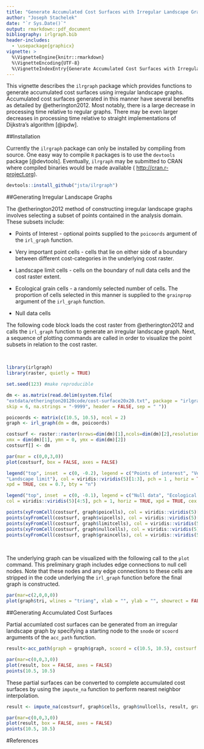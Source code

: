 ```yaml
---
title: "Generate Accumulated Cost Surfaces with Irregular Landscape Graphs"
author: "Joseph Stachelek"
date: "`r Sys.Date()`"
output: rmarkdown::pdf_document
bibliography: irlgraph.bib
header-includes:
  - \usepackage{graphicx}
vignette: >
  %\VignetteEngine{knitr::rmarkdown}
  %\VignetteEncoding{UTF-8}
  %\VignetteIndexEntry{Generate Accumulated Cost Surfaces with Irregular Landscape Graphs}
---
```


This vignette describes the `ilrgraph` package which provides functions to generate accumulated cost surfaces using irregular landscape graphs. Accumulated cost surfaces generated in this manner have several benefits as detailed by @etherington2012. Most notably, there is a large decrease in processing time relative to regular graphs. There may be even larger decreases in processing time relative to straight implementations of Dijkstra's algorithm [@ipdw].

##Installation

Currently the `ilrgraph` package can only be installed by compiling from source. One easy way to compile `R` packages is to use the `devtools` package [@devtools]. Eventually, `ilrgraph` may be submitted to CRAN where compiled binaries would be made available ( [http://cran.r-project.org](http://cran.r-project.org)).

```r
devtools::install_github("jsta/ilrgraph")
```

##Generating Irregular Landscape Graphs

The @etherington2012 method of constructing irregular landscape graphs involves selecting a subset of points contained in the analysis domain. These subsets include:

* Points of Interest - optional points supplied to the `poicoords` argument of the `irl_graph` function.

* Very important point cells - cells that lie on either side of a boundary between different cost-categories in the underlying cost raster.

* Landscape limit cells - cells on the boundary of null data cells and the cost raster extent.

* Ecological grain cells - a randomly selected number of cells. The proportion of cells selected in this manner is supplied to the `grainprop` argument of the `irl_graph` function.

* Null data cells

The following code block loads the cost raster from @etherington2012 and calls the `irl_graph` function to generate an irregular landscape graph. Next, a sequence of plotting commands are called in order to visualize the point subsets in relation to the cost raster.

&nbsp;

```r
library(irlgraph)
library(raster, quietly = TRUE)

set.seed(123) #make reproducible

dm <- as.matrix(read.delim(system.file(
"extdata/etherington20120code/cost-surface20x20.txt", package = "irlgraph"),
skip = 6, na.strings = "-9999", header = FALSE, sep = " "))

poicoords <- matrix(c(10.5, 10.5), ncol = 2)
graph <- irl_graph(dm = dm, poicoords)

costsurf <- raster::raster(nrows=dim(dm)[1],ncols=dim(dm)[2],resolution=1,xmn=0,
xmx = dim(dm)[1], ymn = 0, ymx = dim(dm)[2])
costsurf[] <- dm

par(mar = c(0,0,3,0))
plot(costsurf, box = FALSE, axes = FALSE)

legend("top", inset  = c(0, -0.2), legend = c("Points of interest", "Very important",
"Landscape limit"), col = viridis::viridis(5)[1:3], pch = 1 , horiz = TRUE,
xpd = TRUE, cex = 0.7, bty = "n")

legend("top", inset  = c(0, -0.1), legend = c("Null data", "Ecological grain"),
col = viridis::viridis(5)[4:5], pch = 1, horiz = TRUE, xpd = TRUE, cex = 0.7, bty = "n")

points(xyFromCell(costsurf, graph$poicells), col = viridis::viridis(5)[1])
points(xyFromCell(costsurf, graph$vipcells), col = viridis::viridis(5)[2])
points(xyFromCell(costsurf, graph$limitcells), col = viridis::viridis(5)[3])
points(xyFromCell(costsurf, graph$nullcells), col = viridis::viridis(5)[4])
points(xyFromCell(costsurf, graph$graincells), col = viridis::viridis(5)[5])

```

\newpage

&nbsp;

The underlying graph can be visualized with the following call to the `plot` command. This preliminary graph includes edge connections to null cell nodes. Note that these nodes and any edge connections to these cells are stripped in the code underlying the `irl_graph` function before the final graph is constructed.

```r
par(mar=c(2,0,0,0))
plot(graph$tri, wlines = "triang", xlab = "", ylab = "", showrect = FALSE, pch = 7)
```

##Generating Accumulated Cost Surfaces

Partial accumlated cost surfaces can be generated from an irregular landscape graph by specifying a starting node to the `snode` or `scoord` arguments of the `acc_path` function. 

```r
result<-acc_path(graph = graph$graph, scoord = c(10.5, 10.5), costsurf = costsurf)

par(mar=c(0,0,3,0))
plot(result, box = FALSE, axes = FALSE)
points(10.5, 10.5)
```

These partial surfaces can be converted to complete accumulated cost surfaces by using the `impute_na` function to perform nearest neighbor interpolation.

```r
result <- impute_na(costsurf, graph$cells, graph$nullcells, result, graph$cellcoords)

par(mar=c(0,0,3,0))
plot(result, box = FALSE, axes = FALSE)
points(10.5, 10.5)
```


#References
